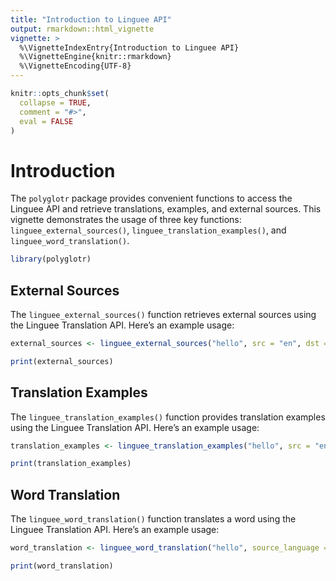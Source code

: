 ---
title: "Introduction to Linguee API"
output: rmarkdown::html_vignette
vignette: >
  %\VignetteIndexEntry{Introduction to Linguee API}
  %\VignetteEngine{knitr::rmarkdown}
  %\VignetteEncoding{UTF-8}
---

```{r, include = FALSE}
knitr::opts_chunk$set(
  collapse = TRUE,
  comment = "#>",
  eval = FALSE
)
```

# Introduction

The `polyglotr` package provides convenient functions to access the Linguee API and retrieve translations, examples, and external sources. This vignette demonstrates the usage of three key functions: `linguee_external_sources()`, `linguee_translation_examples()`, and `linguee_word_translation()`.

```{r}
library(polyglotr)
```



## External Sources

The `linguee_external_sources()` function retrieves external sources using the Linguee Translation API. Here's an example usage:

```{r}
external_sources <- linguee_external_sources("hello", src = "en", dst = "de")

print(external_sources)
```


## Translation Examples

The `linguee_translation_examples()` function provides translation examples using the Linguee Translation API. Here's an example usage:


```{r}
translation_examples <- linguee_translation_examples("hello", src = "en", dst = "de")

print(translation_examples)
```



## Word Translation

The `linguee_word_translation()` function translates a word using the Linguee Translation API. Here's an example usage:


```{r}
word_translation <- linguee_word_translation("hello", source_language = "en", target_language = "de")

print(word_translation)
```


